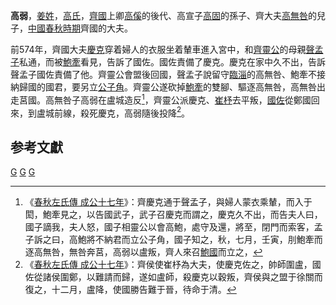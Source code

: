 {{模板:Infobox 先秦人物
|名稱=高弱
|姓=[[姜姓|姜]]
|氏=[[高氏|高氏]]
|名=弱
|字=
|别名=
|别字=
|諡号=
|官位=
|時代=春秋
|國家=齊國
|身份=[[齊國|齊國]]大夫
|出生日期=
|逝世日期=
|父=[[高無咎|高無咎]]
|子女=
}}

'''高弱'''，[[姜姓|姜姓]]，[[高氏|高氏]]，[[齊國|齊國]]上卿[[高傒|高傒]]的後代、高宣子[[高固|高固]]的孫子、齊大夫[[高無咎|高無咎]]的兒子，[[中國|中國]][[春秋時期|春秋時期]]齊國的大夫。

前574年，齊國大夫[[慶克|慶克]]穿着婦人的衣服坐着輦車進入宮中，和[[齊靈公|齊靈公]]的母親[[聲孟子|聲孟子]]私通，而被[[鮑牽|鮑牽]]看見，告訴了國佐。國佐責備了慶克。慶克在家中久不出，告訴聲孟子國佐責備了他。齊靈公會盟後回國，聲孟子說留守[[臨淄|臨淄]]的高無咎、鮑牽不接納歸國的國君，要另立[[公子角|公子角]]。齊靈公遂砍掉[[鮑牽|鮑牽]]的雙腳、驅逐高無咎，高無咎出走莒國。高無咎子高弱在盧城造反<ref>《[[s:春秋左氏傳/成公|春秋左氏傳 成公十七年]]》：齊慶克通于聲孟子，與婦人蒙衣乘輦，而入于閎，鮑牽見之，以告國武子，武子召慶克而謂之，慶克久不出，而告夫人曰，國子謫我，夫人怒，國子相靈公以會高鮑，處守及還，將至，閉門而索客，孟子訴之曰，高鮑將不納君而立公子角，國子知之，秋，七月，壬寅，刖鮑牽而逐高無咎，無咎奔莒，高弱以盧叛，齊人來召[[鮑國|鮑國]]而立之，</ref>，齊靈公派慶克、[[崔杼|崔杼]]去平叛，[[國佐|國佐]]從鄭國回來，到盧城前線，殺死慶克，高弱隨後投降<ref>《[[s:春秋左氏傳/成公|春秋左氏傳 成公十七年]]》：齊侯使崔杼為大夫，使慶克佐之，帥師圍盧，國佐從諸侯圍鄭，以難請而歸，遂如盧師，殺慶克以穀叛，齊侯與之盟于徐關而復之，十二月，盧降，使國勝告難于晉，待命于清。</ref>。

==参考文獻==
{{reflist}}


[[Category:齊國人|G]]
[[Category:春秋戰國政治人物|G]]
[[Category:春秋人|G]]
